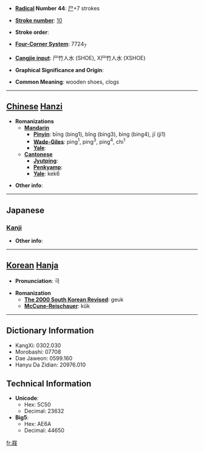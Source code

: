 * '''[[Wiktionary:Chinese radical index| Radical]] Number 44''': [[Wiktionary:Chinese radical index 尸|尸]]+7 strokes

* '''[[Wiktionary:Chinese total strokes index|Stroke number]]''': [[Wiktionary:Chinese total strokes index 10|10]]

* '''Stroke order''': 

* '''[[Wiktionary:Chinese four corner index|Four-Corner System]]''': 7724<sub>7</sub>

* '''[[Wiktionary:Chinese Cangjie index|Cangjie input]]''': 尸竹人水 (SHOE), X尸竹人水 (XSHOE)

* '''Graphical Significance and Origin''': 

* '''Common Meaning''': wooden shoes, clogs

----

== [[Chinese]] [[Hanzi]] ==

* '''Romanizations'''
** '''[[Mandarin]]'''
*** '''[[Pinyin]]''': bīng (bing1), bǐng (bing3), bìng (bing4), jī (ji1)
*** '''[[Wade-Giles]]''': ping<sup>1</sup>, ping<sup>3</sup>, ping<sup>4</sup>, chi<sup>1</sup>
*** '''[[Yale]]''': 
** '''[[Cantonese]]'''
*** '''[[Jyutping]]''':
*** '''[[Penkyamp]]''': 
*** '''[[Yale]]''': kek6

* '''Other info''': 

----

==Japanese==
===[[Kanji]]===
{{kanji|on readings=[[げき]] (geki), [[けき]] (keki)|kun readings=[[はきもの]] (hakimono)}}

* '''Other info''':  

----

== [[Korean]] [[Hanja]] ==

* '''Pronunciation''': 극

* '''Romanization'''
** '''[[The 2000 South Korean Revised Romanization|The 2000 South Korean Revised]]''': geuk
** '''[[McCune-Reischauer]]''': kŭk

----

== Dictionary Information ==

* KangXi: 0302.030
* Morobashi: 07708
* Dae Jaweon: 0599.160
* Hanyu Da Zidian: 20976.010

== Technical Information ==

* '''Unicode''':
** Hex: 5C50
** Decimal: 23632
* '''Big5''':
** Hex: AE6A
** Decimal: 44650

[[fr:屐]]